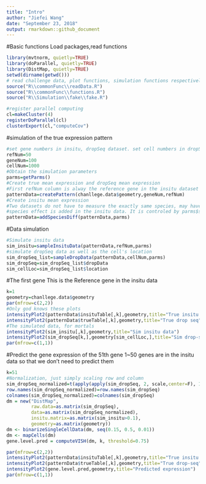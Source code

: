 ```yaml
---
title: "Intro"
author: "Jiefei Wang"
date: "September 23, 2018"
output: rmarkdown::github_document
---
```

#Basic functions
Load packages,read functions
```r
library(mvtnorm, quietly=TRUE)
library(doParallel, quietly=TRUE)
library(DistMap, quietly=TRUE)
setwd(dirname(getwd()))
# read challenge data, plot functions, simulation functions respectively
source("R\\commonFunc\\readData.R")
source("R\\commonFunc\\functions.R")
source("R\\Simulation\\fake\\fake.R")

#register parallel computing
cl=makeCluster(4)
registerDoParallel(cl)
clusterExport(cl,"computeCov")
```
#simulation of the true expression pattern
```r
#set gene numbers in insitu, dropSeq dataset. set cell numbers in dropSeq 
refNum=50
geneNum=100
cellNum=1000
#Obtain the simulation parameters
parms=getParms()
#Create true mean expression and dropSeq mean expression
#First refNum column is alway the reference gene in the insitu dataset
patternData=createPattern(chanllege.data$geometry,geneNum,refNum)
#Create insitu mean expression
#Two datasets do not have to measure the exactly same species, may have some gene variation.
#species effect is added in the insitu data. It is controled by parms$speciesDiff
patternData=addSpeciesDiff(patternData,parms)
```
#Data simulation
```r
#Simulate insitu data
sim_insitu=sampleInsituData(patternData,refNum,parms)
#simulate dropSeq data as well as the cell's location
sim_dropSeq_list=sampleDropData(patternData,cellNum,parms)
sim_dropSeq=sim_dropSeq_list$dropData
sim_cellLoc=sim_dropSeq_list$location
```

#The first gene
This is the Reference gene in the insitu data
```r
k=1
geometry=chanllege.data$geometry
par(mfrow=c(2,2))
#Only god knows these plots
intensityPlot2(patternData$insituTable[,k],geometry,title="True insitu data")
intensityPlot2(patternData$trueTable[,k],geometry,title="True drop seq")
#The simulated data, for mortals
intensityPlot2(sim_insitu[,k],geometry,title="Sim insitu data")
intensityPlot2(sim_dropSeq[k,],geometry[sim_cellLoc,],title="Sim drop-seq (If you know the cells' location)")
par(mfrow=c(1,1))
```



#Predict the gene expression of the 51th gene
1~50 genes are in the insitu data so that we don't need to predict them
```r
k=51
#Normalization, just simply scaling row and column 
sim_dropSeq_normalized=t(apply(apply(sim_dropSeq, 2, scale,center=F), 1, scale,center=F))
row.names(sim_dropSeq_normalized)=row.names(sim_dropSeq)
colnames(sim_dropSeq_normalized)=colnames(sim_dropSeq)
dm = new("DistMap",
         raw.data=as.matrix(sim_dropSeq),
         data=as.matrix(sim_dropSeq_normalized),
         insitu.matrix=as.matrix(sim_insitu>0.1),
         geometry=as.matrix(geometry))
dm <- binarizeSingleCellData(dm, seq(0.15, 0.5, 0.01))
dm <- mapCells(dm)
gene.level.pred = computeVISH(dm, k, threshold=0.75)

par(mfrow=c(2,2))
intensityPlot2(patternData$insituTable[,k],geometry,title="True insitu data")
intensityPlot2(patternData$trueTable[,k],geometry,title="True drop-seq")
intensityPlot2(gene.level.pred,geometry,title="Predicted expression")
par(mfrow=c(1,1))
```




